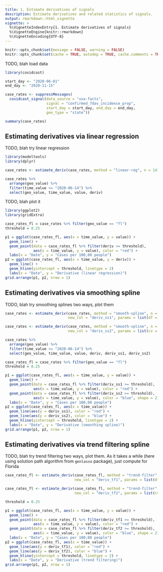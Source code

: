 ```yaml
---
title: 1. Estimate derivatives of signals 
description: Estimate derivatives and related statistics of signals.
output: rmarkdown::html_vignette
vignette: >
  %\VignetteIndexEntry{1. Estimate derivatives of signals}
  %\VignetteEngine{knitr::rmarkdown}
  %\VignetteEncoding{UTF-8}
---
```


```r
knitr::opts_chunk$set(message = FALSE, warning = FALSE)
knitr::opts_chunk$set(cache = TRUE, autodep = TRUE, cache.comments = TRUE)
```

TODO, blah load data

```r
library(covidcast)

start_day <- "2020-06-01"
end_day <- "2020-11-15"

case_rates <- suppressMessages(
  covidcast_signal(data_source = "usa-facts", 
                   signal = "confirmed_7dav_incidence_prop",
                   start_day = start_day, end_day = end_day, 
                   geo_type = "state"))

summary(case_rates)
```

## Estimating derivatives via linear regression

TODO, blah try linear regression

```r
library(modeltools)
library(dplyr)

case_rates <- estimate_deriv(case_rates, method = "linear-reg", n = 14)

case_rates %>% 
  arrange(geo_value) %>% 
  filter(time_value <= "2020-06-14") %>%
  select(geo_value, time_value, value, deriv) 
```

TODO, blah plot it

```r
library(ggplot2)
library(gridExtra)

case_rates_fl = case_rates %>% filter(geo_value == "fl")
threshold = 0.25

p1 = ggplot(case_rates_fl, aes(x = time_value, y = value)) +
  geom_line() + 
  geom_point(data = case_rates_fl %>% filter(deriv >= threshold),
             aes(x = time_value, y = value), color = "red") + 
  labs(x = "Date", y = "Cases per 100,00 people") 
p2 = ggplot(case_rates_fl, aes(x = time_value, y = deriv)) +
  geom_line() + 
  geom_hline(yintercept = threshold, linetype = 2)
  labs(x = "Date", y = "Derivative (linear regression)") 
grid.arrange(p1, p2, nrow = 1)
```

## Estimating derivatives via smoothing spline

TODO, blah try smoothing splines two ways, plot them

```r
case_rates <- estimate_deriv(case_rates, method = "smooth-spline", n = 28,
                             new_col = "deriv_ss1", params = list(df = 8))

case_rates <- estimate_deriv(case_rates, method = "smooth-spline", n = 28,
                             new_col = "deriv_ss2", params = list(cv = TRUE))

case_rates %>% 
  arrange(geo_value) %>% 
  filter(time_value <= "2020-06-14") %>%
  select(geo_value, time_value, value, deriv, deriv_ss1, deriv_ss2) 

case_rates_fl = case_rates %>% filter(geo_value == "fl")
threshold = 0.25

p1 = ggplot(case_rates_fl, aes(x = time_value, y = value)) +
  geom_line() + 
  geom_point(data = case_rates_fl %>% filter(deriv_ss1 >= threshold),
             aes(x = time_value, y = value), color = "red") + 
  geom_point(data = case_rates_fl %>% filter(deriv_ss2 >= threshold),
             aes(x = time_value, y = value), color = "blue", shape = 21) +
  labs(x = "Date", y = "Cases per 100,00 people") 
p2 = ggplot(case_rates_fl, aes(x = time_value)) +
  geom_line(aes(y = deriv_ss1), color = "red") + 
  geom_line(aes(y = deriv_ss2), color = "blue") + 
  geom_hline(yintercept = threshold, linetype = 2) +
  labs(x = "Date", y = "Derivative (smoothing spline)") 
grid.arrange(p1, p2, nrow = 1)
```

## Estimating derivatives via trend filtering spline

TODO, blah try trend filtering two ways, plot them. As it takes a while (here 
using solution path algorithm from `genlasso` package), just compute for Florida

```r
case_rates_fl <- estimate_deriv(case_rates_fl, method = "trend-filter", n = 28,
                                new_col = "deriv_tf1", params = list(df = 8))

case_rates_fl <- estimate_deriv(case_rates_fl, method = "trend-filter", n = 28,
                                new_col = "deriv_tf2", params = list(cv = TRUE))

threshold = 0.25

p1 = ggplot(case_rates_fl, aes(x = time_value, y = value)) +
  geom_line() + 
  geom_point(data = case_rates_fl %>% filter(deriv_tf1 >= threshold),
             aes(x = time_value, y = value), color = "red") + 
  geom_point(data = case_rates_fl %>% filter(deriv_tf2 >= threshold),
             aes(x = time_value, y = value), color = "blue", shape = 21) +
  labs(x = "Date", y = "Cases per 100,00 people") 
p2 = ggplot(case_rates_fl, aes(x = time_value)) +
  geom_line(aes(y = deriv_tf1), color = "red") + 
  geom_line(aes(y = deriv_tf2), color = "blue") + 
  geom_hline(yintercept = threshold, linetype = 2) +
  labs(x = "Date", y = "Derivative (trend filtering)") 
grid.arrange(p1, p2, nrow = 1)
```